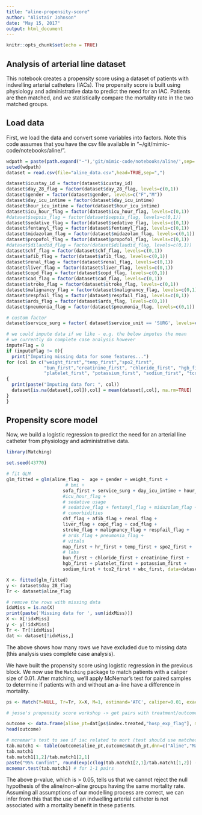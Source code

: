 ```yaml
---
title: "aline-propensity-score"
author: "Alistair Johnson"
date: "May 15, 2017"
output: html_document
---
```


```r
knitr::opts_chunk$set(echo = TRUE)
```


## Analysis of arterial line dataset

This notebook creates a propensity score using a dataset of patients with indwelling arterial catheters (IACs). The propensity score is built using physiology and administrative data to predict the need for an IAC. Patients are then matched, and we statistically compare the mortality rate in the two matched groups.

## Load data

First, we load the data and convert some variables into factors. Note this code assumes that you have the csv file available in "~/git/mimic-code/notebooks/aline/".

```r
wdpath = paste(path.expand("~"),'git/mimic-code/notebooks/aline/',sep='/')
setwd(wdpath)
dataset = read.csv(file="aline_data.csv",head=TRUE,sep=",")
```


```r
dataset$icustay_id = factor(dataset$icustay_id)
dataset$day_28_flag = factor(dataset$day_28_flag, levels=c(0,1))
dataset$gender = factor(dataset$gender, levels=c("F","M"))
dataset$day_icu_intime = factor(dataset$day_icu_intime)
dataset$hour_icu_intime = factor(dataset$hour_icu_intime)
dataset$icu_hour_flag = factor(dataset$icu_hour_flag, levels=c(0,1))
#dataset$sepsis_flag = factor(dataset$sepsis_flag, levels=c(0,1))
dataset$sedative_flag = factor(dataset$sedative_flag, levels=c(0,1))
dataset$fentanyl_flag = factor(dataset$fentanyl_flag, levels=c(0,1))
dataset$midazolam_flag = factor(dataset$midazolam_flag, levels=c(0,1))
dataset$propofol_flag = factor(dataset$propofol_flag, levels=c(0,1))
#dataset$dilaudid_flag = factor(dataset$dilaudid_flag, levels=c(0,1))
dataset$chf_flag = factor(dataset$chf_flag, levels=c(0,1))
dataset$afib_flag = factor(dataset$afib_flag, levels=c(0,1))
dataset$renal_flag = factor(dataset$renal_flag, levels=c(0,1))
dataset$liver_flag = factor(dataset$liver_flag, levels=c(0,1))
dataset$copd_flag = factor(dataset$copd_flag, levels=c(0,1))
dataset$cad_flag = factor(dataset$cad_flag, levels=c(0,1))
dataset$stroke_flag = factor(dataset$stroke_flag, levels=c(0,1))
dataset$malignancy_flag = factor(dataset$malignancy_flag, levels=c(0,1))
dataset$respfail_flag = factor(dataset$respfail_flag, levels=c(0,1))
dataset$ards_flag = factor(dataset$ards_flag, levels=c(0,1))
dataset$pneumonia_flag = factor(dataset$pneumonia_flag, levels=c(0,1))

# custom factor
dataset$service_surg = factor( dataset$service_unit == 'SURG', levels=c(FALSE,TRUE))
```

```r
# we could impute data if we like - e.g. the below imputes the mean
# we currently do complete case analysis however
imputeFlag = 0
if (imputeFlag != 0){
  print("Imputing missing data for some features...")
for (col in c("weight_first","temp_first","spo2_first",
              "bun_first","creatinine_first", "chloride_first", "hgb_first",
              "platelet_first", "potassium_first", "sodium_first", "tco2_first", "wbc_first"))
{
  print(paste("Imputing data for: ", col))
  dataset[is.na(dataset[,col]),col] = mean(dataset[,col], na.rm=TRUE)
}
}
```


## Propensity score model

Now, we build a logistic regression to predict the need for an arterial line catheter from physiology and administrative data.

```r
library(Matching)

set.seed(43770)

# fit GLM
glm_fitted = glm(aline_flag ~  age + gender + weight_first + 
                      # bmi +  
                     sofa_first + service_surg + day_icu_intime + hour_icu_intime + 
                     #icu_hour_flag +
                     # sedative usage
                     # sedative_flag + fentanyl_flag + midazolam_flag + propofol_flag +
                     # comorbidities
                     chf_flag + afib_flag + renal_flag + 
                     liver_flag + copd_flag + cad_flag +
                     stroke_flag + malignancy_flag + respfail_flag + 
                     # ards_flag + pneumonia_flag + 
                     # vitals
                     map_first + hr_first + temp_first + spo2_first + 
                     # labs
                     bun_first + chloride_first + creatinine_first + 
                     hgb_first + platelet_first + potassium_first +
                     sodium_first + tco2_first + wbc_first, data=dataset, na.action = na.exclude)

X <- fitted(glm_fitted)
y <- dataset$day_28_flag
Tr <- dataset$aline_flag

# remove the rows with missing data
idxMiss = is.na(X)
print(paste('Missing data for ', sum(idxMiss)))
X <- X[!idxMiss]
y <- y[!idxMiss]
Tr <- Tr[!idxMiss]
dat <- dataset[!idxMiss,]
```

The above shows how many rows we have excluded due to missing data (this analysis uses complete case analysis).

We have built the propensity score using logistic regression in the previous block.
We now use the `Matching` package to match patients with a caliper size of 0.01.
After matching, we'll apply McNemar's test for paired samples to determine if patients with and without an a-line have a difference in mortality.

```r
ps <- Match(Y=NULL, Tr=Tr, X=X, M=1, estimand='ATC', caliper=0.01, exact=FALSE, replace=FALSE);

# jesse's propensity score workshop -> get pairs with treatment/outcome as cols

outcome <- data.frame(aline_pt=dat[ps$index.treated,"hosp_exp_flag"], match_pt=dat[ps$index.control,"hosp_exp_flag"])
head(outcome)

# mcnemar's test to see if iac related to mort (test should use matched pairs)
tab.match1 <- table(outcome$aline_pt,outcome$match_pt,dnn=c("Aline","Matched Control"))
tab.match1
tab.match1[1,2]/tab.match1[2,1]
paste("95% Confint", round(exp(c(log(tab.match1[2,1]/tab.match1[1,2]) - qnorm(0.975)*sqrt(1/tab.match1[1,2] +1/tab.match1[2,1]),log(tab.match1[2,1]/tab.match1[1,2]) + qnorm(0.975)*sqrt(1/tab.match1[1,2] +1/tab.match1[2,1])) ),2))
mcnemar.test(tab.match1) # for 1-1 pairs
```

The above p-value, which is > 0.05, tells us that we cannot reject the null hypothesis of the aline/non-aline groups having the same mortality rate. Assuming all assumptions of our modelling process are correct, we can infer from this that the use of an indwelling arterial catheter is not associated with a mortality benefit in these patients.

